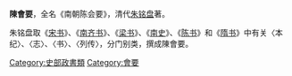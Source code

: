 '''陳會要'''，全名《南朝陈会要》，清代[[朱铭盘|朱铭盘]]著。

朱铭盘取《[[宋书|宋书]]》、《[[南齐书|南齐书]]》、《[[梁书|梁书]]》、《[[南史|南史]]》、《[[陈书|陈书]]》和《[[隋书|隋书]]》中有关〈本纪〉、〈志〉、〈书〉、〈列传〉，分门别类，撰成陳會要。

[[Category:史部政書類|Category:史部政書類]]
[[Category:會要|Category:會要]]